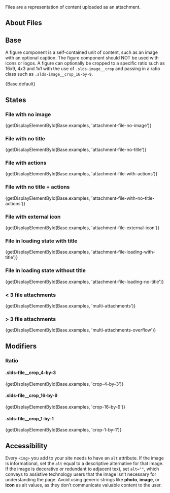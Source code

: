 
<div className="doc lead">
  Files are a representation of content uploaded as an attachment.
</div>

## About Files

## Base

A figure component is a self-contained unit of content, such as an image with an optional caption. The figure component should NOT be used with icons or logos. A figure can optionally be cropped to a specific ratio such as 16x9, 4x3 and 1x1 with the use of `.slds-image__crop` and passing in a ratio class such as `.slds-image__crop_16-by-9`.

<CodeView>
  {Base.default}
</CodeView>

## States

### File with no image

<CodeView>
  {getDisplayElementById(Base.examples, 'attachment-file-no-image')}
</CodeView>

### File with no title

<CodeView>
  {getDisplayElementById(Base.examples, 'attachment-file-no-title')}
</CodeView>

### File with actions

<CodeView>
  {getDisplayElementById(Base.examples, 'attachment-file-with-actions')}
</CodeView>

### File with no title + actions

<CodeView>
  {getDisplayElementById(Base.examples, 'attachment-file-with-no-title-actions')}
</CodeView>

### File with external icon

<CodeView>
  {getDisplayElementById(Base.examples, 'attachment-file-external-icon')}
</CodeView>

### File in loading state with title

<CodeView>
  {getDisplayElementById(Base.examples, 'attachment-file-loading-with-title')}
</CodeView>

### File in loading state without title

<CodeView>
  {getDisplayElementById(Base.examples, 'attachment-file-loading-no-title')}
</CodeView>

### < 3 file attachments

<CodeView>
  {getDisplayElementById(Base.examples, 'multi-attachments')}
</CodeView>

### > 3 file attachments

<CodeView>
  {getDisplayElementById(Base.examples, 'multi-attachments-overflow')}
</CodeView>

## Modifiers

### Ratio

#### .slds-file__crop_4-by-3

<CodeView>
  {getDisplayElementById(Base.examples, 'crop-4-by-3')}
</CodeView>

#### .slds-file__crop_16-by-9

<CodeView>
  {getDisplayElementById(Base.examples, 'crop-16-by-9')}
</CodeView>

#### .slds-file__crop_1-by-1

<CodeView>
  {getDisplayElementById(Base.examples, 'crop-1-by-1')}
</CodeView>

## Accessibility

Every `<img>` you add to your site needs to have an `alt` attribute. If the image is informational, set the `alt` equal to a descriptive alternative for that image. If the image is decorative or redundant to adjacent text, set `alt=""`, which conveys to assistive technology users that the image isn’t necessary for understanding the page. Avoid using generic strings like **photo**, **image**, or **icon** as alt values, as they don’t communicate valuable content to the user.

